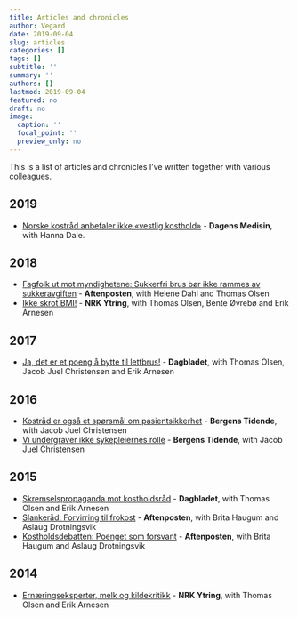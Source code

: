 ```yaml
---
title: Articles and chronicles
author: Vegard
date: 2019-09-04
slug: articles
categories: []
tags: []
subtitle: ''
summary: ''
authors: []
lastmod: 2019-09-04
featured: no
draft: no
image:
  caption: ''
  focal_point: ''
  preview_only: no
---
```

This is a list of articles and chronicles I've written together with various colleagues.

## 2019
- [Norske kostråd anbefaler ikke «vestlig kosthold»](https://www.dagensmedisin.no/artikler/2019/08/23/norske-kostrad-anbefaler-ikke-vestlig-kosthold/) - **Dagens Medisin**, with Hanna Dale. 

## 2018
- [Fagfolk ut mot myndighetene: Sukkerfri brus bør ikke rammes av sukkeravgiften](https://www.aftenposten.no/meninger/debatt/i/BJEz19/Fagfolk-ut-mot-myndighetene-Sukkerfri-brus-bor-ikke-rammes-av-sukkeravgiften--Olsen_-Dahl-og-Lysne) - **Aftenposten**, with Helene Dahl and Thomas Olsen
- [Ikke skrot BMI!](https://www.nrk.no/ytring/ikke-skrot-bmi_-1.14259175) - **NRK Ytring**, with Thomas Olsen, Bente Øvrebø and Erik Arnesen

## 2017
- [Ja, det er et poeng å bytte til lettbrus!](https://www.dagbladet.no/kultur/ja-det-er-et-poeng-a-bytte-til-lettbrus/69352581) - **Dagbladet**, with Thomas Olsen, Jacob Juel Christensen and Erik Arnesen

## 2016
- [Kostråd er også et spørsmål om pasientsikkerhet](https://www.bt.no/btmeninger/kronikk/i/gL4mA/kostraad-er-ogsaa-et-spoersmaal-om-pasientsikkerhet) - **Bergens Tidende**, with Jacob Juel Christensen
- [Vi undergraver ikke sykepleiernes rolle](https://www.bt.no/btmeninger/debatt/i/Bywne/Vi-undergraver-ikke-sykepleiernes-rolle) - **Bergens Tidende**, with Jacob Juel Christensen

## 2015
- [Skremselspropaganda mot kostholdsråd](https://www.dagbladet.no/2015/01/09/kultur/meninger/kronikk/debatt/kosthold/37079284/) - **Dagbladet**, with Thomas Olsen and Erik Arnesen
- [Slankeråd: Forvirring til frokost](https://www.aftenposten.no/meninger/debatt/i/ngVoJ/Slankerad-Forvirring-til-frokost) - **Aftenposten**, with Brita Haugum and Aslaug Drotningsvik
- [Kostholdsdebatten: Poenget som forsvant](https://www.aftenposten.no/meninger/debatt/i/zLVz5/Kostholdsdebatten-Poenget-som-forsvant) - **Aftenposten**, with Brita Haugum and Aslaug Drotningsvik

## 2014
- [Ernæringseksperter, melk og kildekritikk](https://www.nrk.no/ytring/eksperter_-melk-og-kildekritikk-1.11799652) - **NRK Ytring**,  with Thomas Olsen and Erik Arnesen
